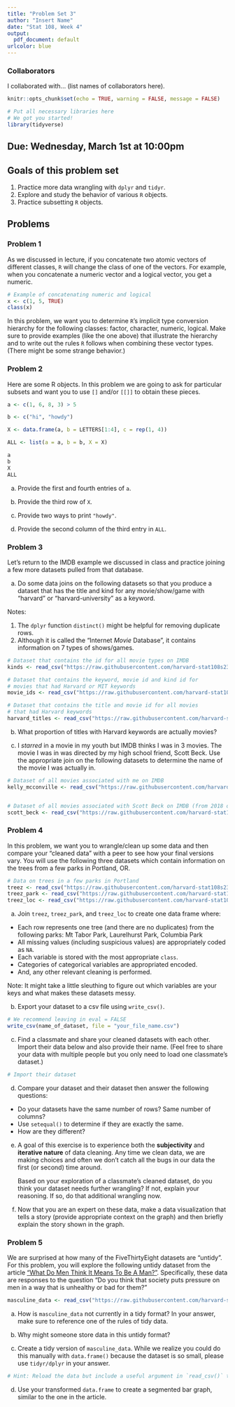 ```yaml
---
title: "Problem Set 3"
author: "Insert Name"
date: "Stat 108, Week 4"
output:
  pdf_document: default
urlcolor: blue
---
```


### Collaborators

I collaborated with... (list names of collaborators here).

```r
knitr::opts_chunk$set(echo = TRUE, warning = FALSE, message = FALSE)
```

```r
# Put all necessary libraries here
# We got you started!
library(tidyverse)

```

## Due: Wednesday, March 1st at 10:00pm


## Goals of this problem set

1. Practice more data wrangling with `dplyr` and `tidyr`.
1. Explore and study the behavior of various `R` objects.
1. Practice subsetting `R` objects.

## Problems


### Problem 1

As we discussed in lecture, if you concatenate two atomic vectors of different classes, `R`  will change the class of one of the vectors.  For example, when you concatenate a numeric vector and a logical vector, you get a numeric.

```r
# Example of concatenating numeric and logical
x <- c(1, 5, TRUE)
class(x)
```

In this problem, we want you to determine `R`'s implicit type conversion hierarchy for the following classes: factor, character, numeric, logical.  Make sure to provide examples (like the one above) that illustrate the hierarchy and to write out the rules `R` follows when combining these vector types.  (There might be some strange behavior.)



### Problem 2

Here are some R objects.  In this problem we are going to ask for particular subsets and want you to use `[]` and/or `[[]]` to obtain these pieces.

```r
a <- c(1, 6, 8, 3) > 5

b <- c("hi", "howdy")

X <- data.frame(a, b = LETTERS[1:4], c = rep(1, 4))

ALL <- list(a = a, b = b, X = X)

a
b
X
ALL
```

a. Provide the first and fourth entries of `a`.



b. Provide the third row of `X`.



c. Provide two ways to print `"howdy"`.




d. Provide the second column of the third entry in `ALL`.




### Problem 3

Let's return to the IMDB example we discussed in class and practice joining a few more datasets pulled from that database.

a. Do some data joins on the following datasets so that you produce a dataset that has the title and kind for any movie/show/game with "harvard" or "harvard-university" as a keyword.  

Notes:

1. The `dplyr` function `distinct()` might be helpful for removing duplicate rows. 
2. Although it is called the "Internet *Movie* Database", it contains information on 7 types of shows/games.


```r
# Dataset that contains the id for all movie types on IMDB
kinds <- read_csv("https://raw.githubusercontent.com/harvard-stat108s23/materials/main/psets/data/kinds.csv") 

# Dataset that contains the keyword, movie id and kind id for
# movies that had Harvard or MIT keywords
movie_ids <- read_csv("https://raw.githubusercontent.com/harvard-stat108s23/materials/main/psets/data/movie_ids.csv") 

# Dataset that contains the title and movie id for all movies
# that had Harvard keywords
harvard_titles <- read_csv("https://raw.githubusercontent.com/harvard-stat108s23/materials/main/psets/data/harvard_titles.csv") 
```



b. What proportion of titles with Harvard keywords are actually movies?



c. I *starred* in a movie in my youth but IMDB thinks I was in 3 movies.  The movie I was in was directed by my high school friend, Scott Beck.  Use the appropriate join on the following datasets to determine the name of the movie I was actually in.

```r
# Dataset of all movies associated with me on IMDB
kelly_mcconville <- read_csv("https://raw.githubusercontent.com/harvard-stat108s23/materials/main/psets/data/kelly_mcconville.csv") 


# Dataset of all movies associated with Scott Beck on IMDB (from 2018 or earlier)
scott_beck <- read_csv("https://raw.githubusercontent.com/harvard-stat108s23/materials/main/psets/data/scott_beck.csv") 
```




### Problem 4

In this problem, we want you to wrangle/clean up some data and then compare your "cleaned data" with a peer to see how your final versions vary.  You will use the following three datasets which contain information on the trees from a few parks in Portland, OR.



```r
# Data on trees in a few parks in Portland
treez <- read_csv("https://raw.githubusercontent.com/harvard-stat108s23/materials/main/psets/data/treez.csv") 
treez_park <- read_csv("https://raw.githubusercontent.com/harvard-stat108s23/materials/main/psets/data/treez_park.csv") 
treez_loc <- read_csv("https://raw.githubusercontent.com/harvard-stat108s23/materials/main/psets/data/treez_loc.csv") 
```


a. Join `treez`, `treez_park`, and `treez_loc` to create one data frame where:

* Each row represents one tree (and there are no duplicates) from the following parks: Mt Tabor Park, Laurelhurst Park, Columbia Park
* All missing values (including suspicious values) are appropriately coded as `NA`.
* Each variable is stored with the most appropriate `class`.
* Categories of categorical variables are appropriated encoded.
* And, any other relevant cleaning is performed.

Note: It might take a little sleuthing to figure out which variables are your keys and what makes these datasets messy.





b. Export your dataset to a csv file using `write_csv()`.

```r
# We recommend leaving in eval = FALSE
write_csv(name_of_dataset, file = "your_file_name.csv")

```

c. Find a classmate and share your cleaned datasets with each other.  Import their data below and also provide their name. (Feel free to share your data with multiple people but you only need to load one classmate's dataset.)

```r
# Import their dataset

```

d. Compare your dataset and their dataset then answer the following questions:

* Do your datasets have the same number of rows?  Same number of columns?  
* Use `setequal()` to determine if they are exactly the same.
* How are they different?



e. A goal of this exercise is to experience both the **subjectivity** and **iterative nature** of data cleaning.  Any time we clean data, we are making choices and often we don't catch all the bugs in our data the first (or second) time around.  

    Based on your exploration of a classmate's cleaned dataset, do you think your dataset needs further wrangling?  If not, explain your reasoning.  If so, do that additional wrangling now.



f. Now that you are an expert on these data, make a data visualization that tells a story (provide appropriate context on the graph) and then briefly explain the story shown in the graph.




### Problem 5

We are surprised at how many of the FiveThirtyEight datasets are "untidy".  For this problem, you will explore the following untidy dataset from the article ["What Do Men Think It Means To Be A Man?"](https://fivethirtyeight.com/features/what-do-men-think-it-means-to-be-a-man/). Specifically, these data are responses to the question "Do you think that society puts pressure on men in a way that is unhealthy or bad for them?"

```r
masculine_data <- read_csv("https://raw.githubusercontent.com/harvard-stat108s23/materials/main/psets/data/fivethirtyeight-masculine.csv")
```

a. How is `masculine_data` not currently in a tidy format?  In your answer, make sure to reference one of the rules of tidy data.



b. Why might someone store data in this untidy format?



c. Create a tidy version of `masculine_data`.  While we realize you could do this manually with `data.frame()` because the dataset is so small, please use `tidyr/dplyr` in your answer.

```r
# Hint: Reload the data but include a useful argument in `read_csv()` to ignore some of the data

```


d. Use your transformed `data.frame` to create a segmented bar graph, similar to the one in the article.






